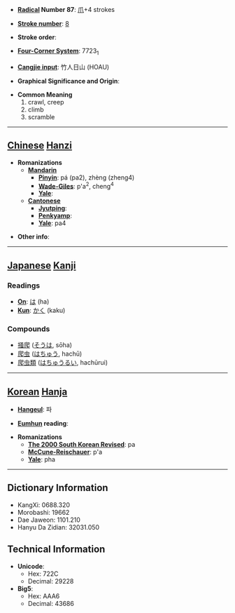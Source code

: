 * '''[[Wiktionary:Chinese radical index| Radical]] Number 87''': [[Wiktionary:Chinese radical index 爪|爪]]+4 strokes

* '''[[Wiktionary:Chinese total strokes index|Stroke number]]''': [[Wiktionary:Chinese total strokes index 8|8]]

* '''Stroke order''': 

* '''[[Wiktionary:Chinese four corner index|Four-Corner System]]''': 7723<sub>1</sub>

* '''[[Wiktionary:Chinese Cangjie index|Cangjie input]]''': 竹人日山 (HOAU)

* '''Graphical Significance and Origin''': 

* '''Common Meaning'''
*#crawl, creep
*# climb
*# scramble


----

== [[Chinese]] [[Hanzi]] ==

* '''Romanizations'''
** '''[[Mandarin]]'''
*** '''[[Pinyin]]''': pá (pa2), zhèng (zheng4)
*** '''[[Wade-Giles]]''': p'a<sup>2</sup>, cheng<sup>4</sup>
*** '''[[Yale]]''': 
** '''[[Cantonese]]'''
*** '''[[Jyutping]]''':
*** '''[[Penkyamp]]''': 
*** '''[[Yale]]''': pa4

* '''Other info''': 

----

== [[Japanese]] [[Kanji]] ==

===Readings===
* '''[[On]]''': [[は]] (ha)
* '''[[Kun]]''': [[かく]] (kaku)
===Compounds===
*[[掻爬]] ([[そうは]], sōha)
*[[爬虫]] ([[はちゅう]], hachū)
*[[爬虫類]] ([[はちゅうるい]], hachūrui)
----

== [[Korean]] [[Hanja]] ==

* '''[[Hangeul]]''': 파

* '''[[Eumhun]] reading''': 

* '''Romanizations'''
** '''[[The 2000 South Korean Revised Romanization|The 2000 South Korean Revised]]''': pa
** '''[[McCune-Reischauer]]''': p'a
** '''[[Yale]]''': pha

----

== Dictionary Information ==

* KangXi: 0688.320
* Morobashi: 19662
* Dae Jaweon: 1101.210
* Hanyu Da Zidian: 32031.050

== Technical Information ==

* '''Unicode''':
** Hex: 722C
** Decimal: 29228
* '''Big5''':
** Hex: AAA6
** Decimal: 43686